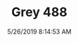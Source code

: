 ---
width: 2000
height: 1333
title: Grey 488
description: Ferrari 488 at Coffee With Cars
date: 5/26/2019 8:14:53 AM
cameraMake: Sony
cameraModel: ILCE-7M3
lens: FE 24-105mm F4 G OSS
settingsfStop: f/7.1
settingsISO: ISO 100
settingsShutter: 1/60
settingsFocalLength: 105 mm
---